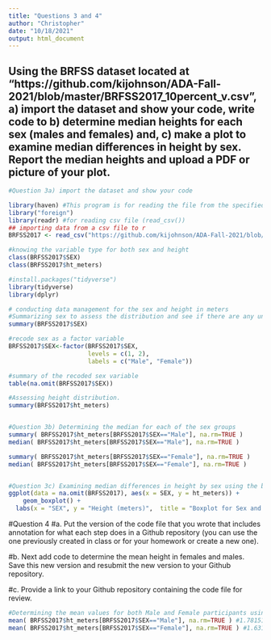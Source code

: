 ```yaml
---
title: "Questions 3 and 4"
author: "Christopher"
date: "10/18/2021"
output: html_document
---
```


## Using the BRFSS dataset located at "https://github.com/kijohnson/ADA-Fall-2021/blob/master/BRFSS2017_10percent_v.csv",  a) import the dataset and show your code,  write code to b) determine median heights for each sex (males and females) and, c) make a plot to examine median differences in height by sex. Report the median heights and upload a PDF or picture of your plot.

```r
#Question 3a) import the dataset and show your code

library(haven) #This program is for reading the file from the specified link from github
library("foreign")
library(readr) #for reading csv file (read_csv())
## importing data from a csv file to r
BRFSS2017 <- read_csv("https://github.com/kijohnson/ADA-Fall-2021/blob/master/BRFSS2017_10percent_v.csv?raw=true") 

#knowing the variable type for both sex and height
class(BRFSS2017$SEX)
class(BRFSS2017$ht_meters)

#install.packages("tidyverse")
library(tidyverse)
library(dplyr)

# conducting data management for the sex and height in meters
#Summarizing sex to assess the distribution and see if there are any unusual values in the data
summary(BRFSS2017$SEX)

#recode sex as a factor variable
BRFSS2017$SEX<-factor(BRFSS2017$SEX, 
                      levels = c(1, 2), 
                      labels = c("Male", "Female"))

#summary of the recoded sex variable
table(na.omit(BRFSS2017$SEX))

#Assessing height distribution.
summary(BRFSS2017$ht_meters)


#Question 3b) Determining the median for each of the sex groups
summary( BRFSS2017$ht_meters[BRFSS2017$SEX=="Male"], na.rm=TRUE )
median( BRFSS2017$ht_meters[BRFSS2017$SEX=="Male"], na.rm=TRUE )

summary( BRFSS2017$ht_meters[BRFSS2017$SEX=="Female"], na.rm=TRUE )
median( BRFSS2017$ht_meters[BRFSS2017$SEX=="Female"], na.rm=TRUE )


#Question 3c) Examining median differences in height by sex using the boxplot
ggplot(data = na.omit(BRFSS2017), aes(x = SEX, y = ht_meters)) +
    geom_boxplot() +
  labs(x = "SEX", y = "Height (meters)",  title = "Boxplot for Sex and Height")
```



#Question 4 
#a. Put the version of the code file that you wrote that includes annotation for what each step does in a Github repository (you can use the one previously created in class or for your homework or create a new one).

#b. Next add code to determine the mean height in females and males. Save this new version and resubmit the new version to your Github repository.

#c. Provide a link to your Github repository containing the code file for review.
```r
#Determining the mean values for both Male and Female participants using the mean function
mean( BRFSS2017$ht_meters[BRFSS2017$SEX=="Male"], na.rm=TRUE ) #1.781511
mean( BRFSS2017$ht_meters[BRFSS2017$SEX=="Female"], na.rm=TRUE ) #1.631513

```

